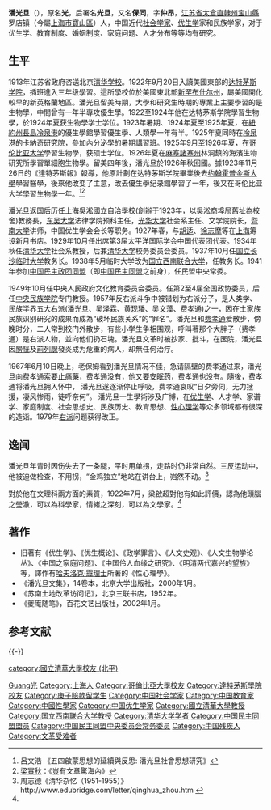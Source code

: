 {{Infobox person
|name=潘光旦
|sex= 男
|image=File:panguangdan.jpg
|image_size=320px
|birth_date=1899年8月13日
|birth_place={{QING}}[[江苏省|江苏省]][[太倉直隸州|太倉直隸州]][[宝山縣|宝山縣]]罗店镇
|death_date={{death date and age|1967|6|10|1899|8|13|}}
|death_place={{PRC}}[[北京|北京]]
|nationality={{PRC}}
|occupation= [[社会学家|社会学家]]<br>[[优生学|优生学]]家
|eduacate=[[清华学校|清华学校]]<br>[[达特茅斯学院|达特茅斯学院]]<br>[[哥伦比亚大学|哥伦比亚大学]]
|past= 
|work=
|award=
|spouse=
|relatives=
}}
'''潘光旦'''（{{bd|1899年|8月13日|1967年|6月10日|catIdx=Pan Guangdan}}），原名'''光'''，后署名'''光旦'''，又名'''保同'''，字'''仲昂'''，[[江苏省|江苏省]][[太倉直隸州|太倉直隸州]][[宝山縣|宝山縣]]罗店镇（今屬[[上海市|上海市]][[宝山区_(上海市)|寶山區]]）人，中国近代[[社会学家|社会学家]]、[[优生学|优生学]]家和民族学家，对于优生学、教育制度、婚姻制度、家庭问题、人才分布等等均有研究。

== 生平 ==
1913年江苏省政府咨送北京[[清华大学|清华学校]]。1922年9月20日入讀美國東部的[[达特茅斯学院|达特茅斯学院]]，插班進入三年级學習。這所學校位於美國東北部[[新罕布什尔州|新罕布什尔州]]，屬美國開化較早的新英格蘭地區。潘光旦留美時期，大學和研究生時期的專業上主要學習的是生物學，中間曾有一年半專攻優生學。1922至1924年他在达特茅斯学院學習生物學，於1924年夏获生物學学士学位。1923年暑期、1924年夏至1925年夏，在[[紐約州|紐約州]][[長島|長島]][[冷泉港|冷泉港]]的優生學館學習優生學、人類學一年有半。1925年夏同時在[[冷泉港|冷泉港]]的卡納奇研究院，參加內分泌學的暑期講習班。1925年9月至1926年夏，在[[哥伦比亚大学|哥伦比亚大学]]學習生物學，获硕士学位。1926年夏在[[麻塞諸塞州|麻塞諸塞州]]林洞鎮的海濱生物研究所學習單細胞生物學。留美四年後，潘光旦於1926年秋回國。據1923年11月26日的《達特茅斯報》報導，他原計劃在达特茅斯学院畢業後去[[约翰霍普金斯大學|约翰霍普金斯大學]]學習醫學，後來他改变了主意，改去優生學纪录館學習了一年，後又在哥伦比亚大学學習生物學一年。<ref name="#1">呂文浩 《五四啟蒙思想的延續與反思: 潘光旦社會思想研究》</ref><ref>[[梁實秋|梁實秋]]：《豈有文章驚海內》</ref>

潘光旦返国后历任上海吳淞國立自治學校(創辦于1923年，以吳淞商埠局舊址為校舍)教務長，[[東吳大學_(蘇州)|东吴大学]]法律学院预科主任，[[光华大学|光华大学]]社会系主任、文学院院长，[[暨南大学|暨南大学]]讲师，中国优生学会会长等职务。1927年春，与[[胡适|胡适]]、[[徐志摩|徐志摩]]等在[[上海|上海]]筹设新月书店。1929年10月任出席第3届太平洋国际学会中国代表团代表。1934年秋任[[清华大学|清华大学]]社会系教授，后兼[[清华大学|清华大学]]校务委员会委员。1937年10月任[[国立长沙临时大学|国立长沙临时大学]]教务长。1938年5月临时大学改为[[国立西南联合大学|国立西南联合大学]]，任教务长。1941年参加[[中国民主政团同盟|中国民主政团同盟]]（即[[中国民主同盟|中国民主同盟]]之前身），任民盟中央常委。

1949年10月任中央人民政府文化教育委员会委员。任第2至4届全国政协委员，后任[[中央民族学院|中央民族学院]]专门教授。1957年反右派斗争中被错划为右派分子，是人类学、民族学界五大右派(潘光旦、吴泽霖、[[黄现璠|黄现璠]]、[[吴文藻|吴文藻]]、[[费孝通|费孝通]])之一，因在[[土家族|土家族]]民族识别研究的成果而成為“破坏民族关系”的“罪名”。潘光旦和[[费孝通|费孝通]]爱散步，傍晚时分，二人常到校门外散步，有些小学生争相围观，呼叫著那个大胖子（费孝通）是右派人物，並向他们扔石塊。潘光旦文革时被抄家、批斗，在医院，潘光旦因[[膀胱|膀胱]]及[[前列腺|前列腺]]發炎成为危重的病人，却無任何治疗。

1967年6月10日晚上，老保姆看到潘光旦情况不佳，急请隔壁的费孝通过来，潘光旦向费孝通索要[[止痛藥|止痛藥]]，费孝通没有，他又要[[安眠药|安眠药]]，费孝通也没有。隨後，费孝通将潘光旦拥入怀中， 潘光旦遂逐渐停止呼吸，费孝通哀叹“日夕旁伺，无力拯援，凄风惨雨，徒呼奈何”。
潘光旦一生學術涉及广博，在[[优生学|优生学]]、人才学、家谱学、家庭制度、社会思想史、民族历史、教育思想、[[性心理学|性心理学]]等众多领域都有很深的造诣。1979年[[右派|右派]]问题获得改正。

== 逸闻 ==
潘光旦年青时因伤失去了一条腿，平时用单拐，走路时仍非常自然。三反运动中，他被迫做检查，不用拐，“金鸡独立”地站在讲台上，岿然不动。<ref>周志德《清华杂忆（1951-1955）》http://www.edubridge.com/letter/qinghua_zhou.htm {{Wayback|url=http://www.edubridge.com/letter/qinghua_zhou.htm |date=20161013090205 }}</ref>

對於他在文理科兩方面的素質，1922年7月，梁啟超對他有如此評價，認為他頭腦之瑩澈，可以為科學家，情緒之深刻，可以為文學家。<ref name="#1"/>

== 著作 ==
* 旧著有《优生学》、《优生概论》、《政学罪言》、《人文史观》、《人文生物学论丛》、《中国之家庭问题》、《中国伶人血缘之研究》、《明清两代嘉兴的望族》等，譯作有[[亨利·哈維洛克·艾利斯|哈夫洛克·靄理士]]所著的《性心理學》。
*《潘光旦文集》，14卷本，北京大学出版社，2000年1月。
*《苏南土地改革访问记》，北京三联书店，1952年。
*《夔庵随笔》，百花文艺出版社，2002年1月。

== 参考文献 ==
{{Reflist}}

{{-}}
{{中国民主同盟中央执行委员会}}
{{中国民主同盟第一届中央委员会}}
{{中国民主同盟第二届中央委员会}}

{{Authority control}}

{{DEFAULTSORT:Pan Guangdan}}
[[Category:潘姓|Guang光]]
[[Category:上海人|Category:上海人]]
[[Category:哥倫比亞大學校友|Category:哥倫比亞大學校友]]
[[Category:達特茅斯學院校友|Category:達特茅斯學院校友]]
[[category:國立清華大學校友_(北平)|category:國立清華大學校友 (北平)]]
[[Category:庚子赔款留学生|Category:庚子赔款留学生]]
[[Category:中国社会学家|Category:中国社会学家]]
[[Category:中国教育家|Category:中国教育家]]
[[Category:中國性學家|Category:中國性學家]]
[[Category:中国优生学家|Category:中国优生学家]]
[[Category:國立清華大學教授|Category:國立清華大學教授]]
[[Category:国立西南联合大学教授|Category:国立西南联合大学教授]]
[[Category:清华大学学者|Category:清华大学学者]]
[[Category:中国民主同盟盟员|Category:中国民主同盟盟员]]
[[Category:中国民主同盟中央委员会常务委员|Category:中国民主同盟中央委员会常务委员]]
[[Category:中国残疾人|Category:中国残疾人]]
[[Category:文革受难者|Category:文革受难者]]